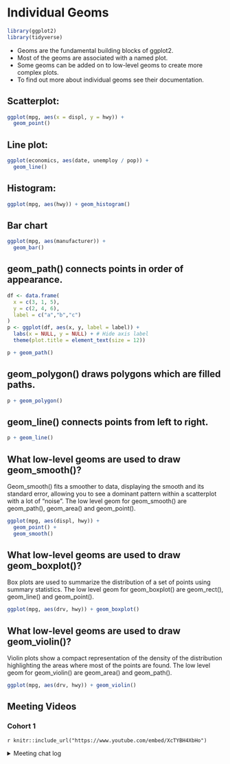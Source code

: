 # Individual Geoms

```r

library(ggplot2)
library(tidyverse)
```

- Geoms are the fundamental building blocks of ggplot2.
- Most of the geoms are associated with a named plot.
- Some geoms can be added on to low-level geoms to create more complex plots.
- To find out more about individual geoms see their documentation.

## Scatterplot:
```r
ggplot(mpg, aes(x = displ, y = hwy)) + 
  geom_point()
```

##  Line plot:
```r
ggplot(economics, aes(date, unemploy / pop)) +
  geom_line() 
```

## Histogram: 
```r
ggplot(mpg, aes(hwy)) + geom_histogram() 
```

## Bar chart
```r
ggplot(mpg, aes(manufacturer)) + 
  geom_bar() 
```
## geom_path() connects points in order of appearance.
```r
df <- data.frame(
  x = c(3, 1, 5), 
  y = c(2, 4, 6), 
  label = c("a","b","c")
)
p <- ggplot(df, aes(x, y, label = label)) + 
  labs(x = NULL, y = NULL) + # Hide axis label
  theme(plot.title = element_text(size = 12))
```

```r
p + geom_path()
```

## geom_polygon() draws polygons which are filled paths.
```r
p + geom_polygon() 
```

## geom_line() connects points from left to right.
```r
p + geom_line() 
```


## What low-level geoms are used to draw geom_smooth()? 
Geom_smooth() fits a smoother to data, displaying the smooth and its standard error, allowing you to see a dominant pattern within a scatterplot with a lot of "noise". The low level geom for geom_smooth() are geom_path(), geom_area() and geom_point().

```r
ggplot(mpg, aes(displ, hwy)) + 
  geom_point() + 
  geom_smooth()
```

## What low-level geoms are used to draw geom_boxplot()? 
Box plots are used to summarize the distribution of a set of points using summary statistics. The low level geom for geom_boxplot() are geom_rect(), geom_line() and geom_point(). 

```r
ggplot(mpg, aes(drv, hwy)) + geom_boxplot()
```

## What low-level geoms are used to draw geom_violin()?
Violin plots show a compact representation of the density of the distribution highlighting the areas where most of the points are found. The low level geom for geom_violin() are geom_area() and geom_path(). 

```r
ggplot(mpg, aes(drv, hwy)) + geom_violin()
```


## Meeting Videos

### Cohort 1

`r knitr::include_url("https://www.youtube.com/embed/XcTYBH4XbHo")`

<details>
  <summary> Meeting chat log </summary>
```
00:13:39	priyanka gagneja:	I forgot to mention that since this is relatively smaller chapter Ryan has prepared some material introducing Chapter 4 for today and he will talking about the entire chapter next week.
00:16:38	priyanka gagneja:	that's correct
00:16:42	priyanka gagneja:	that's my understanding too
00:18:38	priyanka gagneja:	what do you mean circles .. can you share a more detailed example
00:21:59	Jiwan Heo:	tibble(id = 1:10) %>% mutate(x = cos(2*pi*id/10), y = sin(2*pi*id/10)) %>% ggplot(aes(x, y)) + geom_line() + coord_equal()
00:22:05	Jiwan Heo:	vs tibble(id = 1:10) %>% mutate(x = cos(2*pi*id/10), y = sin(2*pi*id/10)) %>% ggplot(aes(x, y)) + geom_path() + coord_equal()
00:35:42	priyanka gagneja:	Thank you Ryan !!
00:38:16	priyanka gagneja:	need a min
00:52:22	Michael Haugen:	“Side rail” no pun intended
00:52:34	Ryan S:	lol
00:52:34	Michael Haugen:	sounds great
00:54:02	Ryan Metcalf:	I was going to use Derail…..no pun intended!
00:54:05	Ryan Metcalf:	Thanks you everyone!
```
</details>
